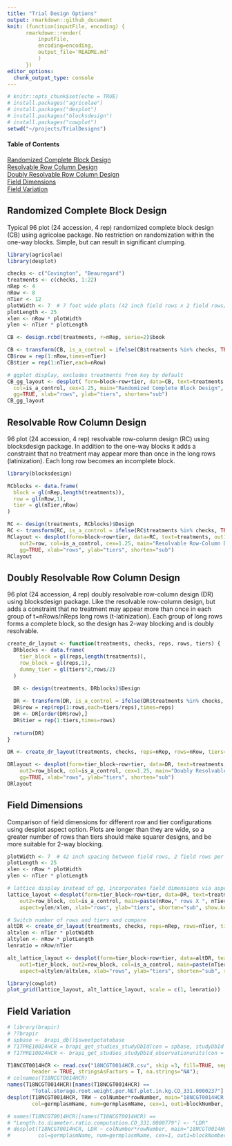 ```yaml
---
title: "Trial Design Options"
output: rmarkdown::github_document
knit: (function(inputFile, encoding) { 
      rmarkdown::render(
          inputFile,
          encoding=encoding, 
          output_file='README.md'
          )
      })
editor_options:
  chunk_output_type: console
---
```



```r
# knitr::opts_chunk$set(echo = TRUE)
# install.packages("agricolae")
# install.packages("desplot")
# install.packages("blocksdesign")
# install.packages("cowplot")
setwd("~/projects/TrialDesigns")
```

#### Table of Contents

[Randomized Complete Block Design](#randomized-complete-block-design)<br>
[Resolvable Row Column Design](#resolvable-row-column-design)<br>
[Doubly Resolvable Row Column Design](#doubly-resolvable-row-column-design)<br>
[Field Dimensions](#field-dimensions)<br>
[Field Variation](#field-variation)<br>


## Randomized Complete Block Design

Typical 96 plot (24 accession, 4 rep) randomized complete block design (CB) using agricolae package. No restriction on randomization within the one-way blocks. Simple, but can result in significant clumping.

```r

library(agricolae)
library(desplot)

checks <- c("Covington", "Beauregard")
treatments <- c(checks, 1:22)
nRep <- 4
nRow <- 8
nTier <- 12
plotWidth <- 7  # 7 foot wide plots (42 inch field rows x 2 field rows/plot)
plotLength <- 25
xlen <- nRow * plotWidth
ylen <- nTier * plotLength

CB <- design.rcbd(treatments, r=nRep, serie=2)$book

CB <- transform(CB, is_a_control = ifelse(CB$treatments %in% checks, TRUE, FALSE))
CB$row = rep(1:nRow,times=nTier)
CB$tier = rep(1:nTier,each=nRow)

# ggplot display, excludes treatments from key by default
CB_gg_layout <- desplot( form=block~row+tier, data=CB, text=treatments, out1=block,
  col=is_a_control, cex=1.25, main="Randomized Complete Block Design",
  gg=TRUE, xlab="rows", ylab="tiers", shorten="sub")
CB_gg_layout

```

## Resolvable Row Column Design

96 plot (24 accession, 4 rep) resolvable row-column design (RC) using blocksdesign package. In addition to the one-way blocks it adds a constraint that no treatment may appear more than once in the long rows (latinization). Each long row becomes an incomplete block.

```r

library(blocksdesign)

RCblocks <- data.frame(
  block = gl(nRep,length(treatments)),
  row = gl(nRow,1),
  tier = gl(nTier,nRow)
)

RC <- design(treatments, RCblocks)$Design
RC <- transform(RC, is_a_control = ifelse(RC$treatments %in% checks, TRUE, FALSE))
RClayout <- desplot(form=block~row+tier, data=RC, text=treatments, out1=block,
    out2=row, col=is_a_control, cex=1.25, main="Resolvable Row-Column Design",
    gg=TRUE, xlab="rows", ylab="tiers", shorten="sub")
RClayout

```

## Doubly Resolvable Row Column Design

96 plot (24 accession, 4 rep) doubly resolvable row-column design (DR) using blocksdesign package. Like the resolvable row-column design, but adds a constraint that no treatment may appear more than once in each group of t=nRows/nReps long rows (t-latinization). Each group of long rows forms a complete block, so the design has 2-way blocking and is doubly resolvable.

```r

create_dr_layout <- function(treatments, checks, reps, rows, tiers) {
  DRblocks <- data.frame(
    tier_block = gl(reps,length(treatments)),
    row_block = gl(reps,1),
    dummy_tier = gl(tiers*2,rows/2)
  )

  DR <- design(treatments, DRblocks)$Design
  
  DR <- transform(DR, is_a_control = ifelse(DR$treatments %in% checks, TRUE, FALSE))
  DR$row = rep(rep(1:rows,each=tiers/reps),times=reps)
  DR <- DR[order(DR$row),]
  DR$tier = rep(1:tiers,times=rows)
  
  return(DR)
}

DR <- create_dr_layout(treatments, checks, reps=nRep, rows=nRow, tiers=nTier)

DRlayout <- desplot(form=tier_block~row+tier, data=DR, text=treatments, out1=tier_block,
    out2=row_block, col=is_a_control, cex=1.25, main="Doubly Resolvable Row-Column Design",
    gg=TRUE, xlab="rows", ylab="tiers", shorten="sub")
DRlayout

```

## Field Dimensions

Comparison of field dimensions for different row and tier configurations using desplot aspect option. Plots are longer than they are wide, so a greater number of rows than tiers should make squarer designs, and be more suitable for 2-way blocking.

```r

plotWidth <- 7  # 42 inch spacing between field rows, 2 field rows per plot = 7 foot wide plots
plotLength <- 25
xlen <- nRow * plotWidth
ylen <- nTier * plotLength

# lattice display instead of gg, incorporates field dimensions via aspect=ylen/xlen
lattice_layout <-desplot(form=tier_block~row+tier, data=DR, text=treatments, out1=tier_block,
    out2=row_block, col=is_a_control, main=paste(nRow," rows X ", nTier," tiers"),
    aspect=ylen/xlen, xlab="rows", ylab="tiers", shorten="sub", show.key=FALSE, cex=.65)

# Switch number of rows and tiers and compare
altDR <- create_dr_layout(treatments, checks, reps=nRep, rows=nTier, tiers=nRow)
altxlen <- nTier * plotWidth
altylen <- nRow * plotLength
lenratio = nRow/nTier

alt_lattice_layout <- desplot(form=tier_block~row+tier, data=altDR, text=treatments,
    out1=tier_block, out2=row_block, col=is_a_control, main=paste(nTier," rows X ", nRow," tiers"),
    aspect=altylen/altxlen, xlab="rows", ylab="tiers", shorten="sub", show.key=FALSE, cex=.65)

library(cowplot)
plot_grid(lattice_layout, alt_lattice_layout, scale = c(1, lenratio))

```

## Field Variation

```r
# library(brapir)
# ??brapir
# spbase <- brapi_db()$sweetpotatobase
# T17PRE10024HCR = brapi_get_studies_studyDbId(con = spbase, studyDbId = "1048")
# T17PRE10024HCR <- brapi_get_studies_studyDbId_observationunits(con = spbase, studyDbId = "1048")

T18NCGT0014HCR <- read.csv("18NCGT0014HCR.csv", skip =3, fill=TRUE, sep=",",
        header = TRUE, stringsAsFactors = T, na.strings="NA");
# colnames(T18NCGT0014HCR)
names(T18NCGT0014HCR)[names(T18NCGT0014HCR) ==
        "Total.storage.root.weight.per.NET.plot.in.kg.CO_331.0000237"] <- "TRW"
desplot(T18NCGT0014HCR, TRW ~ colNumber*rowNumber, main="18NCGT0014HCR Total Root Yield",
        col=germplasmName, num=germplasmName, cex=1, out1=blockNumber, aspect=4/1)

# names(T18NCGT0014HCR)[names(T18NCGT0014HCR) ==
# "Length.to.diameter.ratio.computation.CO_331.0000779"] <- "LDR"
# desplot(T18NCGT0014HCR, LDR ~ colNumber*rowNumber, main="18NCGT0014HCR Length to Diameter Ratio",
#         col=germplasmName, num=germplasmName, cex=1, out1=blockNumber, aspect=4/1)

```




